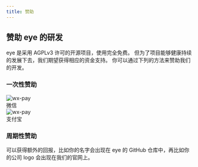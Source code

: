 ```yaml
---
title: 赞助
---
```


## 赞助 eye 的研发

eye 是采用 AGPLv3 许可的开源项目，使用完全免费。 但为了项目能够健康持续的发展下去，我们期望获得相应的资金支持。 你可以通过下列的方法来赞助我们的开发。

### 一次性赞助

<div style={{display: 'flex', marginBottom: 20}}>
  <div style={{width: 220, marginTop: 5}}>
    <img src="https://cdn.icl.site/public/eye-wx-pay.jpg" alt="wx-pay"/>
    <div style={{textAlign: 'center'}}>微信</div>
  </div>
  <div style={{width: 230, marginLeft: 48}}>
    <img src="https://cdn.icl.site/public/eye-ali-pay.jpg" alt="wx-pay"/>
    <div style={{textAlign: 'center'}}>支付宝</div>
  </div>
</div>

### 周期性赞助

可以获得额外的回报，比如你的名字会出现在 eye 的 GitHub 仓库中，再比如你的公司 logo 会出现在我们的官网上。

